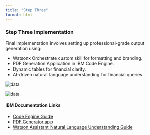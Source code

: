 ```yaml
---
title: "Step Three"
format: html
---
```


### Step Three Implementation

Final implementation involves setting up professional-grade output generation using:

- Watsonx Orchestrate custom skill for formatting and branding.
- PDF Generation Application in IBM Code Engine.
- Dynamic tables for financial clarity.
- AI-driven natural language understanding for financial queries.

<img src="/images/007/IMPLEMENTATION/007_Data_Integration.png" alt="data" class="responsive-img">

<img src="/images/007/IMPLEMENTATION/007_Prompt_Streaming.png" alt="data" class="responsive-img">


#### **IBM Documentation Links**
- [Code Engine Guide](https://cloud.ibm.com/docs/codeengine){target="_blank"}
- [PDF Generator app](https://github.com/ibm-client-engineering/solution-007-AI-Financial-Advisor/tree/main/tax-loss-harvesting-optimization-main/PDF%20Generator%20App){target="_blank"}
- [Watson Assistant Natural Language Understanding Guide](https://www.ibm.com/cloud/watson-assistant){target="_blank"}

